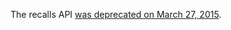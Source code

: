 The recalls API [was deprecated on March 27, 2015](http://search.digitalgov.gov/developer/recalls.html).
